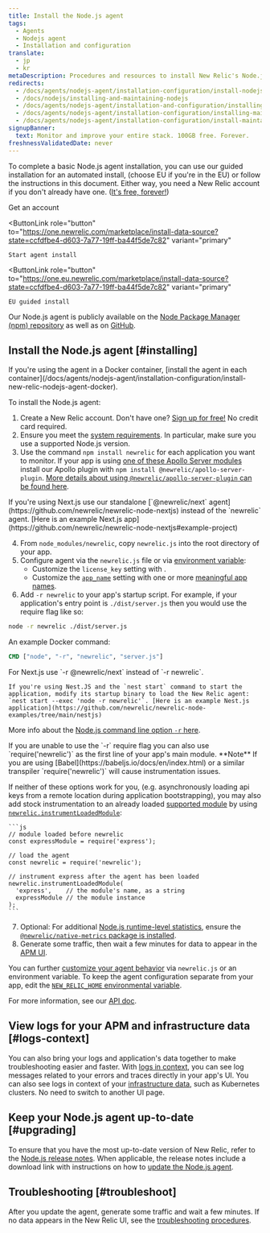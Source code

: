 ```yaml
---
title: Install the Node.js agent
tags:
  - Agents
  - Nodejs agent
  - Installation and configuration
translate:
  - jp
  - kr
metaDescription: Procedures and resources to install New Relic's Node.js agent.
redirects:
  - /docs/agents/nodejs-agent/installation-configuration/install-nodejs-agent
  - /docs/nodejs/installing-and-maintaining-nodejs
  - /docs/agents/nodejs-agent/installation-and-configuration/installing-and-maintaining-nodejs
  - /docs/agents/nodejs-agent/installation-configuration/installing-maintaining-nodejs
  - /docs/agents/nodejs-agent/installation-configuration/install-maintain-nodejs
signupBanner:
  text: Monitor and improve your entire stack. 100GB free. Forever.
freshnessValidatedDate: never
---
```


To complete a basic Node.js agent installation, you can use our guided installation for an automated install, (choose EU if you're in the EU) or follow the instructions in this document. Either way, you need a New Relic account if you don't already have one. ([It's free, forever!](/docs/accounts/accounts-billing/new-relic-one-pricing-billing/new-relic-one-pricing-billing/#how-pricing-works))

<ButtonGroup>
  <ButtonLink
    role="button"
    to="https://newrelic.com/signup"
    variant="primary"
  >
    Get an account
  </ButtonLink>

  <ButtonLink
    role="button"
    to="https://one.newrelic.com/marketplace/install-data-source?state=ccfdfbe4-d603-7a77-19ff-ba44f5de7c82"
    variant="primary"
  >
    Start agent install
  </ButtonLink>

  <ButtonLink
    role="button"
    to="https://one.eu.newrelic.com/marketplace/install-data-source?state=ccfdfbe4-d603-7a77-19ff-ba44f5de7c82"
    variant="primary"
  >
    EU guided install
  </ButtonLink>
</ButtonGroup>

Our Node.js agent is publicly available on the [Node Package Manager (npm) repository](https://npmjs.org/package/newrelic) as well as on [GitHub](https://github.com/newrelic/node-newrelic).

## Install the Node.js agent [#installing]

<Callout variant="important">
  If you're using the agent in a Docker container, [install the agent in each container](/docs/agents/nodejs-agent/installation-configuration/install-new-relic-nodejs-agent-docker).
</Callout>

To install the Node.js agent:

1. Create a New Relic account. Don't have one? [Sign up for free!](https://newrelic.com/signup) No credit card required.
2. Ensure you meet the [system requirements](/docs/agents/nodejs-agent/getting-started/compatibility-requirements-nodejs-agent). In particular, make sure you use a supported Node.js version.
3. Use the command `npm install newrelic` for each application you want to monitor. If your app is using [one of these Apollo Server modules](/docs/apm/agents/nodejs-agent/extend-your-instrumentation/apollo-server-plugin-nodejs/) install our Apollo plugin with `npm install @newrelic/apollo-server-plugin`. [More details about using `@newrelic/apollo-server-plugin` can be found here](https://github.com/newrelic/newrelic-node-apollo-server-plugin/tree/main#readme).

  <Callout variant="important">
    If you're using Next.js use our standalone [`@newrelic/next` agent](https://github.com/newrelic/newrelic-node-nextjs) instead of the `newrelic` agent. [Here is an example Next.js app](https://github.com/newrelic/newrelic-node-nextjs#example-project)
  </Callout>

4. From `node_modules/newrelic`, copy `newrelic.js` into the root directory of your app.
5. Configure agent via the `newrelic.js` file or via [environment variable](/docs/agents/nodejs-agent/installation-configuration/nodejs-agent-configuration#environment):
   * Customize the `license_key` setting with <InlinePopover type="licenseKey" />.
   * Customize the [`app_name`](/docs/agents/nodejs-agent/installation-configuration/nodejs-agent-configuration#app_name) setting with one or more [meaningful app names](/docs/apm/new-relic-apm/installation-and-configuration/naming-your-application).
6. Add `-r newrelic` to your app's startup script. For example, if your application's entry point is `./dist/server.js` then you would use the require flag like so:
  ```bash
  node -r newrelic ./dist/server.js
  ```
  An example Docker command:
  ```dockerfile
  CMD ["node", "-r", "newrelic", "server.js"]
  ```

  <Callout variant="important">
    For Next.js use `-r @newrelic/next` instead of `-r newrelic`.

    If you're using Nest.JS and the `nest start` command to start the application, modify its startup binary to load the New Relic agent: `nest start --exec 'node -r newrelic'`. [Here is an example Nest.js application](https://github.com/newrelic/newrelic-node-examples/tree/main/nestjs)
  </Callout>

  More info about the [Node.js command line option `-r` here](https://nodejs.org/api/cli.html#-r---require-module).

  <Callout variant="important">
    If you are unable to use the `-r` require flag you can also use `require('newrelic')` as the first line of your app's main module. <DoNotTranslate>**Note**</DoNotTranslate>   If you are using [Babel](https://babeljs.io/docs/en/index.html) or a similar transpiler `require('newrelic')` will cause instrumentation issues.
  
  If neither of these options work for you, (e.g. asynchronously loading api keys from a remote location during application bootstrapping), you may also add stock instrumentation to an already loaded [supported module](https://github.com/newrelic/node-newrelic/blob/0113eb5f0e707dc662a17d262a841503bab88841/lib/instrumentations.js#L6#L6) by using [`newrelic.instrumentLoadedModule`](/docs/apm/agents/nodejs-agent/api-guides/nodejs-agent-api/#instrumentLoadedModule):
    
    ```js
    // module loaded before newrelic 
    const expressModule = require('express');
    
    // load the agent
    const newrelic = require('newrelic');
  
    // instrument express after the agent has been loaded
    newrelic.instrumentLoadedModule(
      'express',    // the module's name, as a string
      expressModule // the module instance
    );
    ```
  </Callout>

7. Optional: For additional [Node.js runtime-level statistics](/docs/agents/nodejs-agent/supported-features/node-vms-statistics-page), ensure the [`@newrelic/native-metrics` package is installed](/docs/agents/nodejs-agent/supported-features/node-vm-measurements).
8. Generate some traffic, then wait a few minutes for data to appear in the [APM UI](/docs/apm/applications-menu/monitoring/apm-overview-page).

You can further [customize your agent behavior](/docs/agents/nodejs-agent/installation-configuration/nodejs-agent-configuration) via `newrelic.js` or an environment variable. To keep the agent configuration separate from your app, edit the [`NEW_RELIC_HOME` environmental variable](/docs/agents/nodejs-agent/installation-configuration/nodejs-agent-configuration#home).

For more information, see our [API doc](/docs/apm/agents/nodejs-agent/api-guides/nodejs-agent-api/).

<InstallFeedback />

## View logs for your APM and infrastructure data [#logs-context]

You can also bring your logs and application's data together to make troubleshooting easier and faster. With [logs in context](/docs/logs/logs-context/configure-logs-context-nodejs/), you can see log messages related to your errors and traces directly in your app's UI. You can also see logs in context of your [infrastructure data](/docs/logs/forward-logs/forward-your-logs-using-infrastructure-agent/), such as Kubernetes clusters. No need to switch to another UI page.

## Keep your Node.js agent up-to-date [#upgrading]

To ensure that you have the most up-to-date version of New Relic, refer to the [Node.js release notes](/docs/release-notes/agent-release-notes/nodejs-release-notes). When applicable, the release notes include a download link with instructions on how to [update the Node.js agent](/docs/agents/nodejs-agent/installation-configuration/upgrade-nodejs-agent).

## Troubleshooting [#troubleshoot]

After you update the agent, generate some traffic and wait a few minutes. If no data appears in the New Relic UI, see the [troubleshooting procedures](/docs/agents/nodejs-agent/troubleshooting/troubleshooting-your-nodejs-installation).